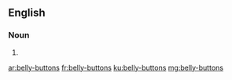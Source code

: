 ==English==

===Noun===
{{head|en|plural}}

# {{plural of|belly-button|lang=en}}

[[ar:belly-buttons]]
[[fr:belly-buttons]]
[[ku:belly-buttons]]
[[mg:belly-buttons]]